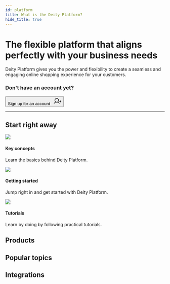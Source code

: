 ```yaml
---
id: platform
title: What is the Deity Platform?
hide_title: true
---
```




<h1 className="headline mb20">The flexible platform that aligns perfectly with your business needs</h1>
<p className="desc">Deity Platform gives you the power and flexibility to create a seamless and engaging online shopping experience for your customers.</p>

### Don't have an account yet?
<Button variant="outlined" size="medium" href="https://console.deity.cloud/signup" target="_blank">
  Sign up for an account &nbsp;
  <svg width="25" height="25" viewBox="0 0 25 25" fill="none" xmlns="http://www.w3.org/2000/svg">
  <path d="M19.5312 13.2812H24.2188" stroke="currentColor" stroke-width="1.5" stroke-linecap="round" stroke-linejoin="round"/>
  <path d="M21.875 10.9375V15.625" stroke="currentColor" stroke-width="1.5" stroke-linecap="round" stroke-linejoin="round"/>
  <path d="M10.5469 15.625C13.7829 15.625 16.4062 13.0017 16.4062 9.76562C16.4062 6.52958 13.7829 3.90625 10.5469 3.90625C7.31083 3.90625 4.6875 6.52958 4.6875 9.76562C4.6875 13.0017 7.31083 15.625 10.5469 15.625Z" stroke="currentColor" stroke-width="1.5" stroke-miterlimit="10"/>
  <path d="M2.16797 19.5314C3.19459 18.3078 4.47673 17.3239 5.92428 16.6489C7.37183 15.9738 8.94966 15.624 10.5469 15.624C12.1441 15.624 13.7219 15.9738 15.1695 16.6489C16.617 17.3239 17.8992 18.3078 18.9258 19.5314" stroke="currentColor" stroke-width="1.5" stroke-linecap="round" stroke-linejoin="round"/>
  </svg>
</Button>
<div className="mb60"></div>


<hr/>

## Start right away 
<div className="flex mb80 brighten">
  <Card to="/docs/platform/key-concepts">
    <img src="/docs/img/icons/info.svg" />
    <h4>Key concepts</h4>
    <p>Learn the basics behind Deity Platform.</p>
  </Card>
  <Card to="/docs/platform/getting-started/overview">
    <img src="/docs/img/icons/lightning.svg" />
    <h4>Getting started</h4>
    <p>Jump right in and get started with Deity Platform.</p>
  </Card>
  <Card to="/docs/platform/support/tutorials">
    <img src="/docs/img/icons/lightbulb.svg" />
    <h4>Tutorials</h4>
    <p>Learn by doing by following practical tutorials.</p>
  </Card>
</div>



## Products


<ProductContent />


## Popular topics


<PopularContent />


## Integrations


<IntegrationContent />